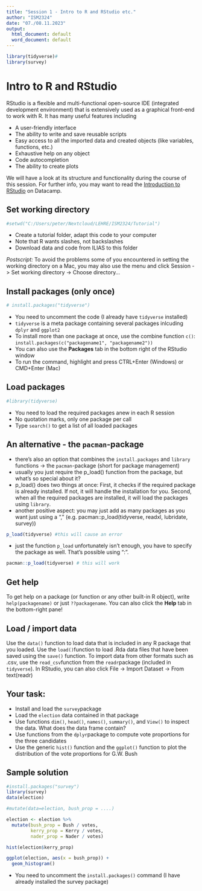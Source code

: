 ---
title: "Session 1 - Intro to R and RStudio etc."
author: "ISM2324"
date: "07./08.11.2023"
output:
  html_document: default
  word_document: default
---


```{r}
library(tidyverse)#
library(survey)
```

# Intro to R and RStudio

RStudio is a flexible and multi-functional open-source IDE (integrated development environment) that is extensively used as a graphical front-end to work with R. It has many useful features including

* A user-friendly interface
* The ability to write and save reusable scripts
* Easy access to all the imported data and created objects (like variables, functions, etc.)
* Exhaustive help on any object
* Code autocompletion
* The ability to create plots

We will have a look at its structure and functionality during the course of this session. For further info, you may want to read the [Introduction to RStudio](https://www.datacamp.com/tutorial/r-studio-tutorial) on Datacamp. 


## Set working directory

```{r, echo=FALSE}
#setwd("C:/Users/peter/Nextcloud/LEHRE/ISM2324/Tutorial")
```



* Create a tutorial folder, adapt this code to your computer
* Note that R wants slashes, not backslashes
* Download data and code from ILIAS to this folder

*Postscript:* To avoid the problems some of you encountered in setting the working directory on a Mac, you may also use the menu and click Session -> Set working directory -> Choose directory...


## Install packages (only once)

```{r, echo=FALSE}
# install.packages("tidyverse")
```

* You need to uncomment the code (I already have `tidyverse` installed)
* `tidyverse` is a meta package containing several packages inlcuding `dplyr` and `ggplot2`
* To install more than one package at once, use the combine function `c()`: `install.packages(c("packagename1", "packagename2"))`
* You can also use the **Packages** tab in the bottom right of the RStudio window
* To run the command, highlight and press CTRL+Enter (Windows) or CMD+Enter (Mac)


## Load packages

```{r}
#library(tidyverse)
```

* You need to load the required packages anew in each R session
* No quotation marks, only one package per call
* Type `search()` to get a list of all loaded packages


## An alternative - the `pacman`-package
* there's also an option that combines the `install.packages` and `library` functions -> the `pacman`-package (short for package management)
* usually you just require the p_load() function from the package, but what's so special about it?
* p_load() does two things at once: First, it checks if the required package is already installed. If not, it will handle the installation for you. Second, when all the required packages are installed, it will load the packages using `library`.
* another positive aspect: you may just add as many packages as you want just using a "," (e.g. pacman::p_load(tidyverse, readxl, lubridate, survey))

```{r eval=FALSE, include=FALSE}
p_load(tidyverse) #this will cause an error
```

* just the function `p_load` unfortunately isn't enough, you have to specify the package as well. That's possible using ":".

```{r}
pacman::p_load(tidyverse) # this will work
```


## Get help
To get help on a package (or function or any other built-in R object), write `help(packagename)` or just `??packagename`. You can also click the **Help** tab in the bottom-right pane!


## Load / import data
Use the `data()` function to load data that is included in any R package that you loaded. Use the `load()`function to load .Rda data files that have been saved using the `save()` function. To import data from other formats such as .csv, use the `read_csv`function from the `readr`package (included in `tidyverse`). In RStudio, you can also click File -> Import Dataset -> From text(readr)


## Your task:
* Install and load the `survey`package
* Load the `election` data contained in that package 
* Use functions `dim()`, `head()`, `names()`, `summary()`, and `View()` to inspect the data. What does the data frame contain?
* Use functions from the `dplyr`package to compute vote proportions for the three candidates
* Use the generic `hist()` function and the `ggplot()` function to plot the distribution of the vote proportions for G.W. Bush


## Sample solution

```{r}
#install.packages("survey")
library(survey)
data(election)

#mutate(data=election, bush_prop = ....)

election <- election %>%
  mutate(bush_prop = Bush / votes,
         kerry_prop = Kerry / votes,
         nader_prop = Nader / votes)

hist(election$kerry_prop)

ggplot(election, aes(x = bush_prop)) +
  geom_histogram()

```

* You need to uncomment the `install.packages()` command (I have already installed the survey package)
